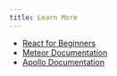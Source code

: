 ```yaml
---
title: Learn More
---
```


- [React for Beginners](https://reactforbeginners.com)
- [Meteor Documentation](http://docs.meteor.com/)
- [Apollo Documentation](http://dev.apollodata.com/)